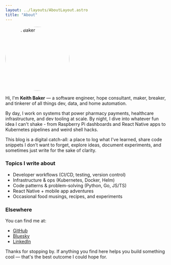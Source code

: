 ```yaml
---
layout: ../layouts/AboutLayout.astro
title: "About"
---
```


<Image src={headshot} alt="Keith Baker" width="200" style="border-radius: 50%;" />

Hi, I'm **Keith Baker** — a software engineer, hope consultant, maker, breaker, and tinkerer of all things dev, data, and home automation.

By day, I work on systems that power pharmacy payments, healthcare infrastructure, and dev tooling at scale. By night, I dive into whatever fun idea I can't shake - from Raspberry Pi dashboards and React Native apps to Kubernetes pipelines and weird shell hacks.

This blog is a digital catch-all: a place to log what I've learned, share code snippets I don’t want to forget, explore ideas, document experiments, and sometimes just write for the sake of clarity.

### Topics I write about
- Developer workflows (CI/CD, testing, version control)
- Infrastructure & ops (Kubernetes, Docker, Helm)
- Code patterns & problem-solving (Python, Go, JS/TS)
- React Native + mobile app adventures
- Occasional food musings, recipes, and experiments

### Elsewhere
You can find me at:
- [GitHub](https://github.com/keif)
- [Bluesky](https://bsky.app/profile/keif.bsky.social)
- [LinkedIn](https://linkedin.com/in/keifbaker)

Thanks for stopping by. If anything you find here helps you build something cool — that's the best outcome I could hope for.
